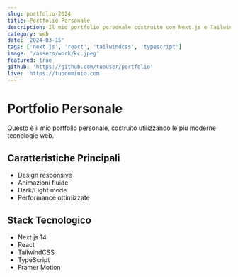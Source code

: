 ```yaml
---
slug: portfolio-2024
title: Portfolio Personale
description: Il mio portfolio personale costruito con Next.js e TailwindCSS
category: web
date: '2024-03-15'
tags: ['next.js', 'react', 'tailwindcss', 'typescript']
image: '/assets/work/kc.jpeg'
featured: true
github: 'https://github.com/tuouser/portfolio'
live: 'https://tuodominio.com'
---
```


# Portfolio Personale

Questo è il mio portfolio personale, costruito utilizzando le più moderne tecnologie web.

## Caratteristiche Principali

- Design responsive
- Animazioni fluide
- Dark/Light mode
- Performance ottimizzate

## Stack Tecnologico

- Next.js 14
- React
- TailwindCSS
- TypeScript
- Framer Motion 